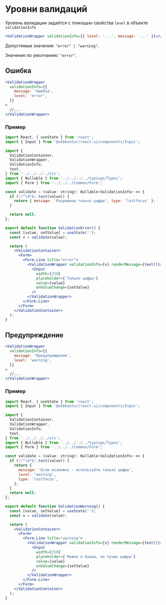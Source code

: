
<Meta title="Отображение/Уровни валидаций" />

# Уровни валидаций

Уровень валидации задаётся с помощью свойства `level` в объекте `validationInfo`

```jsx static
<ValidationWrapper validationInfo={{ level: '...', message: '...' }}>//...</ValidationWrapper>
```

Допустимые значения: `"error" | "warning"`.

Значение по умолчанию: `"error"`.

## Ошибка

```jsx static
<ValidationWrapper
  validationInfo={{
    message: 'Ошибка',
    level: 'error',
  }}
>
  //...
</ValidationWrapper>
```

### Пример

```jsx static
import React, { useState } from 'react';
import { Input } from '@skbkontur/react-ui/components/Input';

import {
  ValidationContainer,
  ValidationWrapper,
  ValidationInfo,
  text,
} from '../../../../src';
import { Nullable } from '../../../../typings/Types';
import { Form } from '../../../Common/Form';

const validate = (value: string): Nullable<ValidationInfo> => {
  if (!/^\d*$/.test(value)) {
    return { message: 'Разрешены только цифры', type: 'lostfocus' };
  }

  return null;
};

export default function ValidationError() {
  const [value, setValue] = useState('');
  const v = validate(value);

  return (
    <ValidationContainer>
      <Form>
        <Form.Line title="error">
          <ValidationWrapper validationInfo={v} renderMessage={text()}>
            <Input
              width={250}
              placeholder={'Только цифры'}
              value={value}
              onValueChange={setValue}
            />
          </ValidationWrapper>
        </Form.Line>
      </Form>
    </ValidationContainer>
  );
}
```

## Предупреждение

```jsx static
<ValidationWrapper
  validationInfo={{
    message: 'Предупреждение',
    level: 'warning',
  }}
>
  //...
</ValidationWrapper>
```

### Пример

```jsx static
import React, { useState } from 'react';
import { Input } from '@skbkontur/react-ui/components/Input';

import {
  ValidationContainer,
  ValidationWrapper,
  ValidationInfo,
  text,
} from '../../../../src';
import { Nullable } from '../../../../typings/Types';
import { Form } from '../../../Common/Form';

const validate = (value: string): Nullable<ValidationInfo> => {
  if (!/^\d*$/.test(value)) {
    return {
      message: 'Если возможно - используйте только цифры',
      level: 'warning',
      type: 'lostfocus',
    };
  }
  return null;
};

export default function ValidationWarning() {
  const [value, setValue] = useState('');
  const v = validate(value);

  return (
    <ValidationContainer>
      <Form>
        <Form.Line title="warning">
          <ValidationWrapper validationInfo={v} renderMessage={text()}>
            <Input
              width={250}
              placeholder={'Можно и буквы, но лучше цифры'}
              value={value}
              onValueChange={setValue}
            />
          </ValidationWrapper>
        </Form.Line>
      </Form>
    </ValidationContainer>
  );
}
```
